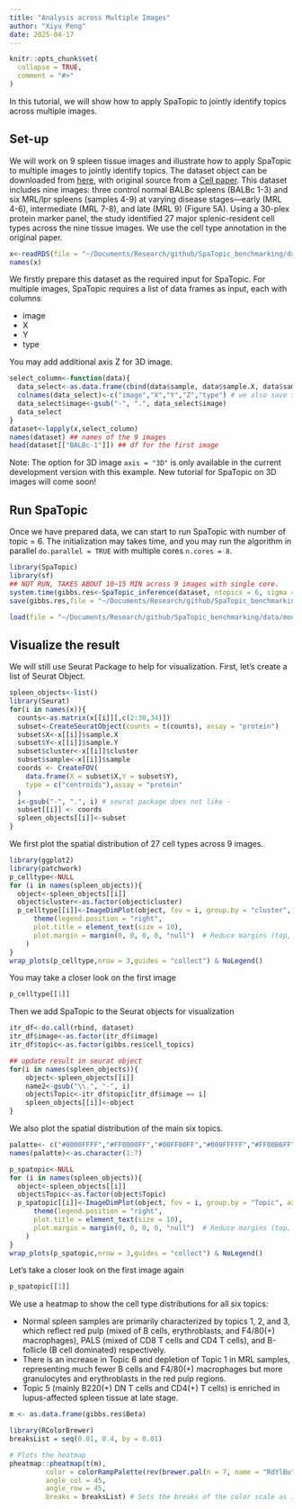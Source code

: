 ```yaml
---
title: "Analysis across Multiple Images"
author: "Xiyu Peng"
date: 2025-04-17
---
```


```r
knitr::opts_chunk$set(
  collapse = TRUE,
  comment = "#>"
)
```

In this tutorial, we will show how to apply SpaTopic to jointly identify topics across multiple images.

## Set-up

We will work on 9 spleen tissue images and illustrate how to apply SpaTopic to multiple images to jointly identify topics. The dataset object can be downloaded from [here](https://drive.google.com/drive/folders/1_mJUjzQXWgUZlwUaLq0HKxX-aqgiQ8eD?usp=sharing), with original source from a [Cell paper](https://www.cell.com/cell/fulltext/S0092-8674(18)30904-8?_returnURL=https%3A%2F%2Flinkinghub.elsevier.com%2Fretrieve%2Fpii%2FS0092867418309048%3Fshowall%3Dtrue). 
This dataset includes nine images: three control normal BALBc spleens (BALBc 1-3) and six MRL/lpr spleens (samples 4-9) at varying disease stages—early (MRL 4-6), intermediate (MRL 7-8), and late (MRL 9) (Figure 5A). 
Using a 30-plex protein marker panel, the study identified 27 major splenic-resident cell types across the nine tissue images.
We use the cell type annotation in the original paper.

```r
x<-readRDS(file = "~/Documents/Research/github/SpaTopic_benchmarking/data/mouse_spleen_data/spleen_df.rds")
names(x)
```

We firstly prepare this dataset as the required input for SpaTopic. 
For multiple images, SpaTopic requires a list of data frames as input, each with columns

- image
- X
- Y
- type

You may add additional axis Z for 3D image.

```r
select_column<-function(data){
  data_select<-as.data.frame(cbind(data$sample, data$sample.X, data$sample.Y, data$sample.Z, data$cluster))
  colnames(data_select)<-c("image","X","Y","Z","type") # we also save the coordinate on Z axis
  data_select$image<-gsub("-", ".", data_select$image)
  data_select
}
dataset<-lapply(x,select_column)
names(dataset) ## names of the 9 images
head(dataset[["BALBc-1"]]) ## df for the first image
```

Note: The option for 3D image `axis = "3D"` is only available in the current development version with this example. New tutorial for SpaTopic on 3D images will come soon!

## Run SpaTopic

Once we have prepared data, we can start to run SpaTopic with number of topic = 6. The initialization may takes time, and you may run the algorithm in parallel `do.parallel = TRUE` with multiple cores `n.cores = 8`.

```r
library(SpaTopic)
library(sf)
## NOT RUN, TAKES ABOUT 10~15 MIN across 9 images with single core.
system.time(gibbs.res<-SpaTopic_inference(dataset, ntopics = 6, sigma = 20, region_radius = 150, burnin = 1500))
save(gibbs.res,file = "~/Documents/Research/github/SpaTopic_benchmarking/data/mouse_spleen_data/gibbs.res.v2.rdata")
```

```r
load(file = "~/Documents/Research/github/SpaTopic_benchmarking/data/mouse_spleen_data/gibbs.res.v2.rdata")
```

## Visualize the result

We will still use Seurat Package to help for visualization.
First, let's create a list of Seurat Object.

```r
spleen_objects<-list()
library(Seurat)
for(i in names(x)){
  counts<-as.matrix(x[[i]][,c(2:30,34)])
  subset<-CreateSeuratObject(counts = t(counts), assay = "protein")
  subset$X<-x[[i]]$sample.X
  subset$Y<-x[[i]]$sample.Y
  subset$cluster<-x[[i]]$cluster
  subset$sample<-x[[i]]$sample
  coords <- CreateFOV(
    data.frame(X = subset$X,Y = subset$Y),
    type = c("centroids"),assay = "protein"
  )
  i<-gsub("-", ".", i) # seurat package does not like -
  subset[[i]] <- coords
  spleen_objects[[i]]<-subset
}
```

We first plot the spatial distribution of 27 cell types across 9 images.

```r
library(ggplot2)
library(patchwork)
p_celltype<-NULL
for (i in names(spleen_objects)){
  object<-spleen_objects[[i]]
  object$cluster<-as.factor(object$cluster)
  p_celltype[[i]]<-ImageDimPlot(object, fov = i, group.by = "cluster", axes = FALSE, dark.background = F,cols = "glasbey")  + ggtitle(i) +    
      theme(legend.position = "right",
      plot.title = element_text(size = 10),
      plot.margin = margin(0, 0, 0, 0, "null")  # Reduce margins (top, right, bottom, left)
    )
}
wrap_plots(p_celltype,nrow = 3,guides = "collect") & NoLegend()
```

You may take a closer look on the first image

```r
p_celltype[[1]]
```


Then we add SpaTopic to the Seurat objects for visualization

```r
itr_df<-do.call(rbind, dataset)
itr_df$image<-as.factor(itr_df$image)
itr_df$topic<-as.factor(gibbs.res$cell_topics)

## update result in seurat object
for(i in names(spleen_objects)){
    object<-spleen_objects[[i]]
    name2<-gsub("\\.", "-", i)
    object$Topic<-itr_df$topic[itr_df$image == i]
    spleen_objects[[i]]<-object
}
```

We also plot the spatial distribution of the main six topics.

```r
palatte<- c("#0000FFFF","#FF0000FF","#00FF00FF","#009FFFFF","#FF00B6FF","#005300FF","#FFD300FF")
names(palatte)<-as.character(1:7)

p_spatopic<-NULL
for (i in names(spleen_objects)){
  object<-spleen_objects[[i]]
  object$Topic<-as.factor(object$Topic)
  p_spatopic[[i]]<-ImageDimPlot(object, fov = i, group.by = "Topic", axes = FALSE, dark.background = F,cols = palatte)  + ggtitle(i) +    
      theme(legend.position = "right",
      plot.title = element_text(size = 10),
      plot.margin = margin(0, 0, 0, 0, "null")  # Reduce margins (top, right, bottom, left)
    )
}
wrap_plots(p_spatopic,nrow = 3,guides = "collect") & NoLegend()
```

Let's take a closer look on the first image again

```r
p_spatopic[[1]]
```


We use a heatmap to show the cell type distributions for all six topics:

- Normal spleen samples are primarily characterized by topics 1, 2, and 3, which reflect red pulp (mixed of B cells, erythroblasts, and F4/80(+) macrophages), PALS (mixed of CD8 T cells and CD4 T cells), and B-follicle (B cell dominated) respectively. 
- There is an increase in Topic 6 and depletion of Topic 1 in MRL samples, representing much fewer B cells and F4/80(+) macrophages but more granulocytes and erythroblasts in the red pulp regions. 
- Topic 5 (mainly B220(+) DN T cells and CD4(+) T cells) is enriched in lupus-affected spleen tissue at late stage. 

```r
m <- as.data.frame(gibbs.res$Beta)

library(RColorBrewer)
breaksList = seq(0.01, 0.4, by = 0.01)

# Plots the heatmap
pheatmap::pheatmap(t(m), 
         color = colorRampPalette(rev(brewer.pal(n = 7, name = "RdYlBu")))(length(breaksList)), 
         angle_col = 45,
         angle_row = 45,
         breaks = breaksList) # Sets the breaks of the color scale as in breaks List
```
